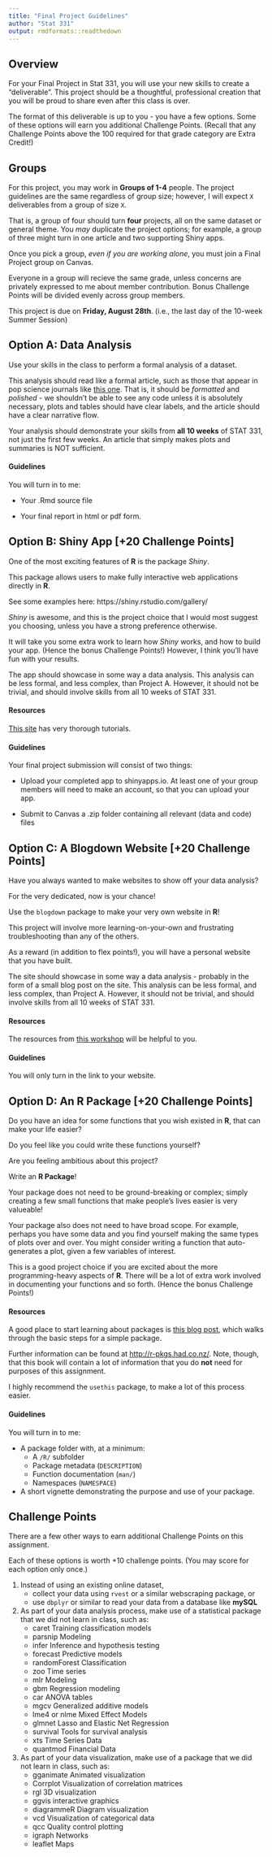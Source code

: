 ```yaml
---
title: "Final Project Guidelines"
author: "Stat 331"
output: rmdformats::readthedown
---
```


## Overview

For your Final Project in Stat 331, you will use your new skills to create a "deliverable".  This project should be a thoughtful, professional creation that you will be proud to share even after this class is over.

The format of this deliverable is up to you - you have a few options.  Some of these options will earn you additional Challenge Points.  (Recall that any Challenge Points above the 100 required for that grade category are Extra Credit!)


## Groups 

For this project, you  may work in **Groups of 1-4** people.  The project guidelines are the same regardless of group size; however, I will expect `X` deliverables from a group of size `X`. 

That is, a group of four should turn **four** projects, all on the same dataset or general theme.  You *may* duplicate the project options; for example, a group of three might turn in one article and two supporting Shiny apps.

Once you pick a group, *even if you are working alone*, you must join a Final Project group on Canvas.  

Everyone in a group will recieve the same grade, unless concerns are privately expressed to me about member contribution.  Bonus Challenge Points will be divided evenly across group members.


This project is due on **Friday, August 28th**.  (i.e., the last day of the 10-week Summer Session)

## Option A: Data Analysis

Use your skills in the class to perform a formal analysis of a dataset.

This analysis should read like a formal article, such as those that appear in pop science journals like [this one](https://www.scientificamerican.com/).  That is, it should be *formatted* and *polished* - we shouldn't be able to see any code unless it is absolutely necessary, plots and tables should have clear labels, and the article should have a clear narrative flow.

Your analysis should demonstrate your skills from **all 10 weeks** of STAT 331, not just the first few weeks.  An article that simply makes plots and summaries is NOT sufficient.

#### Guidelines

You will turn in to me:

* Your .Rmd source file
    
* Your final report in html or pdf form.


## Option B: Shiny App [+20 Challenge Points]

One of the most exciting features of **R** is the package *Shiny*.  

This package allows users to make fully interactive web applications directly in **R**.

See some examples here: https://shiny.rstudio.com/gallery/

*Shiny* is awesome, and this is the project choice that I would most suggest you choosing, unless you have a strong preference otherwise.

It will take you some extra work to learn how *Shiny* works, and how to build your app.  (Hence the bonus Challenge Points!)  However, I think you'll have fun with your results.

The app should showcase in some way a data analysis.  This analysis can be less formal, and less complex, than Project A.  However, it should not be trivial, and should involve skills from all 10 weeks of STAT 331.


#### Resources

[This site](https://shiny.rstudio.com/tutorial/) has very thorough tutorials.



#### Guidelines

Your final project submission will consist of two things:

* Upload your completed app to shinyapps.io.  At least one of your group members will need to make an account, so that you can upload your app.

* Submit to Canvas a .zip folder containing all relevant (data and code) files



## Option C: A Blogdown Website [+20 Challenge Points]

Have you always wanted to make websites to show off your data analysis?

For the very dedicated, now is your chance!

Use the `blogdown` package to make your very own website in **R**!

This project will involve more learning-on-your-own and frustrating troubleshooting than any of the others.

As a reward (in addition to flex points!), you will have a personal website that you have built.

The site should showcase in some way a data analysis - probably in the form of a small blog post on the site.  This analysis can be less formal, and less complex, than Project A.  However, it should not be trivial, and should involve skills from all 10 weeks of STAT 331.

#### Resources

The resources from [this workshop]([https://summer-of-blogdown.netlify.com/]) will be helpful to you.


#### Guidelines

You will only turn in the link to your website.



## Option D: An R Package [+20 Challenge Points]

Do you have an idea for some functions that you wish existed in **R**, that can make your life easier?

Do you feel like you could write these functions yourself?

Are you feeling ambitious about this project?

Write an **R Package**!

Your package does not need to be ground-breaking or complex; simply creating a few small functions that make people's lives easier is very valueable! 

Your package also does not need to have broad scope.  For example, perhaps you have some data and you find yourself making the same types of plots over and over.  You might consider writing a function that auto-generates a plot, given a few variables of interest.

This is a good project choice if you are excited about the more programming-heavy aspects of **R**.  There will be a lot of extra work involved in documenting your functions and so forth.  (Hence the bonus Challenge Points!)

#### Resources

A good place to start learning about packages is [this blog post](https://hilaryparker.com/2014/04/29/writing-an-r-package-from-scratch/), which walks through the basic steps for a simple package.

Further information can be found at [http://r-pkgs.had.co.nz/](http://r-pkgs.had.co.nz/).  Note, though, that this book will contain a lot of information that you do **not** need for purposes of this assignment.

I highly recommend the `usethis` package, to make a lot of this process easier.


#### Guidelines

You will turn in to me:

* A package folder with, at a minimum:
    + A `/R/` subfolder
    + Package metadata (`DESCRIPTION`)
    + Function documentation (`man/`)
    + Namespaces (`NAMESPACE`)
    
* A short vignette demonstrating the purpose and use of your package.


## Challenge Points

There are a few other ways to earn additional Challenge Points on this assignment. 

Each of these options is worth +10 challenge points.  (You may score for each option only once.)

1. Instead of using an existing online dataset, 
    + collect your data using `rvest` or a similar webscraping package, or
    + use `dbplyr` or similar to read your data from a database like **mySQL**
    
2. As part of your data analysis process, make use of a statistical package that we did not learn in class, such as:
    + caret	Training classification models
    + parsnip	Modeling
    + infer	Inference and hypothesis testing
    + forecast	Predictive models
    + randomForest	Classification
    + zoo	Time series
    + mlr	Modeling
    + gbm	Regression modeling
    + car	ANOVA tables
    + mgcv	Generalized additive models
    + lme4 or nlme	Mixed Effect Models
    + glmnet	Lasso and Elastic Net Regression
    + survival	Tools for survival analysis
    + xts	Time Series Data
    + quantmod	Financial Data

3. As part of your data visualization, make use of a package that we did not learn in class, such as:
    + gganimate	Animated visualization
    + Corrplot	Visualization of correlation matrices
    + rgl	3D visualization
    + ggvis	interactive graphics
    + diagrammeR	Diagram visualization
    + vcd	Visualization of categorical data
    + qcc	Quality control plotting
    + igraph	Networks
    + leaflet	Maps


